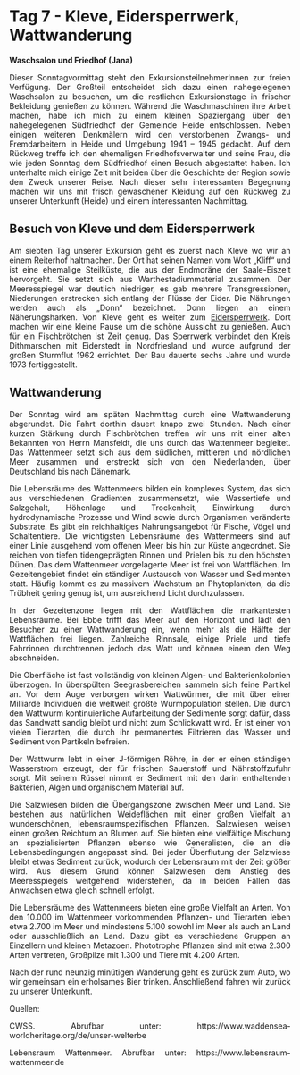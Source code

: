 # Tag 7 - Kleve, Eidersperrwerk, Wattwanderung

**Waschsalon und Friedhof (Jana)**

<div style="text-align: justify">

Dieser Sonntagvormittag steht den ExkursionsteilnehmerInnen zur freien Verfügung. Der Großteil entscheidet sich dazu einen nahegelegenen Waschsalon zu besuchen, um die restlichen Exkursionstage in frischer Bekleidung genießen zu können. Während die Waschmaschinen ihre Arbeit machen, habe ich mich zu einem kleinen Spaziergang über den nahegelegenen Südfriedhof der Gemeinde Heide entschlossen. Neben einigen weiteren Denkmälern wird den verstorbenen Zwangs- und Fremdarbeitern in Heide und Umgebung 1941 – 1945 gedacht. Auf dem Rückweg treffe ich den ehemaligen Friedhofsverwalter und seine Frau, die wie jeden Sonntag dem Südfriedhof einen Besuch abgestattet haben. Ich unterhalte mich einige Zeit mit beiden über die Geschichte der Region sowie den Zweck unserer Reise. Nach dieser sehr interessanten Begegnung machen wir uns mit frisch gewaschener Kleidung auf den Rückweg zu unserer Unterkunft (Heide) und einem interessanten Nachmittag. 

</div>

## Besuch von Kleve und dem Eidersperrwerk

<div style="text-align: justify">
Am siebten Tag unserer Exkursion geht es zuerst nach Kleve wo wir an einem Reiterhof haltmachen. Der Ort hat seinen Namen vom Wort „Kliff“ und ist eine ehemalige Steilküste, die aus der Endmoräne der Saale-Eiszeit hervorgeht. Sie setzt sich aus Warthestadiummaterial zusammen. Der Meeresspiegel war deutlich niedriger, es gab mehrere Transgressionen, Niederungen erstrecken sich entlang der Flüsse der Eider. Die Nährungen werden auch als „Donn“ bezeichnet. Donn liegen an einem Näherungsharken.
Von Kleve geht es weiter zum [Eidersperrwerk](https://www.spo-eiderstedt.de/poi/eidersperrwerk). Dort machen wir eine kleine Pause um die schöne Aussicht zu genießen. Auch für ein Fischbrötchen ist Zeit genug. Das Sperrwerk verbindet den Kreis Dithmarschen mit Eiderstedt in Nordfriesland und wurde aufgrund der großen Sturmflut 1962 errichtet. Der Bau dauerte sechs Jahre und wurde 1973 fertiggestellt. 

</div>

## Wattwanderung

<div style="text-align: justify">
Der Sonntag wird am späten Nachmittag durch eine Wattwanderung abgerundet. Die Fahrt dorthin dauert knapp zwei Stunden. Nach einer kurzen Stärkung durch Fischbrötchen treffen wir uns mit einer alten Bekannten von Herrn Mansfeldt, die uns durch das Wattenmeer begleitet. Das Wattenmeer setzt sich aus dem südlichen, mittleren und nördlichen Meer zusammen und erstreckt sich von den Niederlanden, über Deutschland bis nach Dänemark. 

Die Lebensräume des Wattenmeers bilden ein komplexes System, das sich aus verschiedenen Gradienten zusammensetzt, wie Wassertiefe und Salzgehalt, Höhenlage und Trockenheit, Einwirkung durch hydrodynamische Prozesse und Wind sowie durch Organismen veränderte Substrate. Es gibt ein reichhaltiges Nahrungsangebot für Fische, Vögel und Schaltentiere. Die wichtigsten Lebensräume des Wattenmeers sind auf einer Linie ausgehend vom offenen Meer bis hin zur Küste angeordnet. Sie reichen von tiefen tidengeprägten Rinnen und Prielen bis zu den höchsten Dünen.
Das dem Wattenmeer vorgelagerte Meer ist frei von Wattflächen. Im Gezeitengebiet findet ein ständiger Austausch von Wasser und Sedimenten statt. Häufig kommt es zu massivem Wachstum an Phytoplankton, da die Trübheit gering genug ist, um ausreichend Licht durchzulassen.

In der Gezeitenzone liegen mit den Wattflächen die markantesten Lebensräume.
Bei Ebbe trifft das Meer auf den Horizont und lädt den Besucher zu einer Wattwanderung ein, wenn mehr als die Hälfte der Wattflächen frei liegen. Zahlreiche Rinnsale, einige Priele und tiefe Fahrrinnen durchtrennen jedoch das Watt und können einem den Weg abschneiden.

Die Oberfläche ist fast vollständig von kleinen Algen- und Bakterienkolonien überzogen. In überspülten Seegrasbereichen sammeln sich feine Partikel an. Vor dem Auge verborgen wirken Wattwürmer, die mit über einer Milliarde Individuen die weltweit größte Wurmpopulation stellen. 
Die durch den Wattwurm kontinuierliche Aufarbeitung der Sedimente sorgt dafür, dass das Sandwatt sandig bleibt und nicht zum Schlickwatt wird. Er ist einer von vielen Tierarten, die durch ihr permanentes Filtrieren das Wasser und Sediment von Partikeln befreien.

Der Wattwurm lebt in einer J-förmigen Röhre, in der er einen ständigen Wasserstrom erzeugt, der für frischen Sauerstoff und Nährstoffzufuhr sorgt. Mit seinem Rüssel nimmt er Sediment mit den darin enthaltenden Bakterien, Algen und organischem Material auf. 

Die Salzwiesen bilden die Übergangszone zwischen Meer und Land. Sie bestehen aus natürlichen Weideflächen mit einer großen Vielfalt an wunderschönen, lebensraumspezifischen Pflanzen. Salzwiesen weisen einen großen Reichtum an Blumen auf. Sie bieten eine vielfältige Mischung an spezialisierten Pflanzen ebenso wie Generalisten, die an die Lebensbedingungen angepasst sind. Bei jeder Überflutung der Salzwiese bleibt etwas Sediment zurück, wodurch der Lebensraum mit der Zeit größer wird. Aus diesem Grund können Salzwiesen dem Anstieg des Meeresspiegels weitgehend widerstehen, da in beiden Fällen das Anwachsen etwa gleich schnell erfolgt.

Die Lebensräume des Wattenmeers bieten eine große Vielfalt an Arten. Von den 10.000 im Wattenmeer vorkommenden Pflanzen- und Tierarten leben etwa 2.700 im Meer und mindestens 5.100 sowohl im Meer als auch an Land oder ausschließlich an Land. Dazu gibt es verschiedene Gruppen an Einzellern und kleinen Metazoen. Phototrophe Pflanzen sind mit etwa 2.300 Arten vertreten, Großpilze mit 1.300 und Tiere mit 4.200 Arten. 

Nach der rund neunzig minütigen Wanderung geht es zurück zum Auto, wo wir gemeinsam ein erholsames Bier trinken. Anschließend fahren wir zurück zu unserer Unterkunft.

Quellen: 

CWSS. Abrufbar unter: https://www.waddensea-worldheritage.org/de/unser-welterbe

Lebensraum Wattenmeer. Abrufbar unter: https://www.lebensraum-wattenmeer.de

</div>

